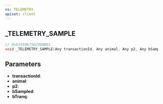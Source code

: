 ```yaml
---
ns: TELEMETRY
apiset: client
---
```

## _TELEMETRY_SAMPLE

```c
// 0x61559675D23D8BD1
void _TELEMETRY_SAMPLE(Any transactionId, Any animal, Any p2, Any bSampled, BOOL bTranq);
```


## Parameters
* **transactionId**:
* **animal**:
* **p2**:
* **bSampled**:
* **bTranq**: